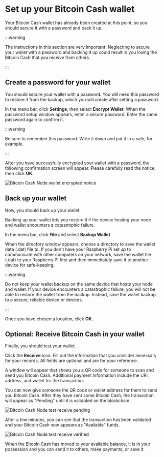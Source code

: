 # Set up your Bitcoin Cash wallet

Your Bitcoin Cash wallet has already been created at this point, so you should secure it with a password and back it up.

:::warning

The instructions in this section are very important. Neglecting to secure your wallet with a password and backing it up could result in you losing the Bitcoin Cash that you receive from others.

:::

## Create a password for your wallet

You should secure your wallet with a password. You will need this password to restore it from the backup, which you will create after setting a password.

In the menu bar, click **Settings**, then select **Encrypt Wallet**. When the password setup window appears, enter a secure password. Enter the same password again to confirm it.

:::warning

Be sure to remember this password. Write it down and put it in a safe, for example.

:::

After you have successfully encrypted your wallet with a password, the following confirmation screen will appear. Please carefully read the notice, then click **OK**.

![Bitcoin Cash Node wallet encrypted notice](https://github.com/josh-wong/bitcoin-cash-node-on-raspberry-pi/blob/main/docs/assets/screenshots/bitcoin_cash_node_wallet_encrypted_notice.png?raw=true)

## Back up your wallet

Now, you should back up your wallet.

Backing up your wallet lets you restore it if the device hosting your node and wallet encounters a catastrophic failure.

In the menu bar, click **File** and select **Backup Wallet**.

When the directory window appears, choose a directory to save the wallet data (.dat) file to. If you don't have your Raspberry Pi set up to communicate with other computers on your network, save the wallet file (.dat) to your Raspberry Pi first and then immediately save it to another device for safe-keeping.

:::warning

Do not keep your wallet backup on the same device that hosts your node and wallet. If your device encounters a catastrophic failure, you will not be able to restore the wallet from the backup. Instead, save the wallet backup to a secure, reliable device or devices.

:::

Once you have chosen a location, click **OK**.

## Optional: Receive Bitcoin Cash in your wallet

Finally, you should test your wallet.

Click the **Receive** icon. Fill out the information that you consider necessary for your records. All fields are optional and are for your reference.

A window will appear that shows you a QR code for someone to scan and send you Bitcoin Cash. Additional payment information include the URI, address, and wallet for the transaction.

You can now give someone the QR code or wallet address for them to send you Bitcoin Cash. After they have sent some Bitcoin Cash, the transaction will appear as "Pending" until it is validated on the blockchain.

![Bitcoin Cash Node test receive pending](https://github.com/josh-wong/bitcoin-cash-node-on-raspberry-pi/blob/main/docs/assets/screenshots/bitcoin_cash_node_test_receive_pending.png?raw=true)

After a few minutes, you can see that the transaction has been validated and your Bitcoin Cash now appears as "Available" funds.

![Bitcoin Cash Node test receive verified](https://github.com/josh-wong/bitcoin-cash-node-on-raspberry-pi/blob/main/docs/assets/screenshots/bitcoin_cash_node_test_receive_verified.png?raw=true)

When the Bitcoin Cash has moved to your available balance, it is in your possession and you can send it to others, make payments, or save it.
